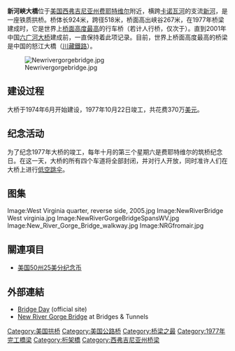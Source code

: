 {{Infobox Bridge |
|image=New River Gorge Bridge.jpg
|bridge_name=新河峽大橋
|locale=[[費耶特縣_(西維吉尼亞州)|费耶特維爾]], [[西弗吉尼亚州|西弗吉尼亚州]], {{USA}}
|carries= [[19号美国国道|19号美国国道]]（U.S. Route 19）
|crosses=[[新河_(卡诺瓦河支流)|新河 (卡诺瓦河支流)]]\[[CSX運輸|CSX鐵路]]
|traffic= 每天16,200輛車通過
|maint=[[美國西弗吉尼亚州交通局|美國西弗吉尼亚州交通局]]
|open= 1977年10月22日
|below= {{convert|876|ft|m|0|abbr=on}}
|design=[[拱桥|拱桥]]
|mainspan= {{convert|1700|ft|m|1|abbr=on}}
|length= {{convert|3030|ft|m|0|abbr=on}}
|width= {{convert|69.3|ft|m|1|abbr=on}}，4车道，路中有隔离岛
|clearance=拱橋路面，無限制凈空
|coordinates={{coord|38|04|15|N|81|04|48|W|display=inline,title}}
}}

'''新河峽大橋'''位于[[美国|美国]][[西弗吉尼亚州|西弗吉尼亚州]][[费耶特县_(西维吉尼亚州)|费耶特维尔]]附近，横跨[[卡诺瓦河|卡诺瓦河]]的支流[[新河_(卡诺瓦河支流)|新河]]，是一座铁质拱桥。桥体长924米，跨径518米，桥面高出峡谷267米，在1977年桥梁建成时，它是世界上[[世界最高桥梁列表|桥面高度最高]]的行车桥（若计人行桥，仅次于{{le|皇家峡谷大桥|Royal Gorge Bridge}}）。直到2001年中国[[六广河大桥_(贵毕公路)|六广河大桥]]建成前，一直保持着此项记录。目前，世界上桥面高度最高的桥梁是中国的怒江大橋（[[川藏鐵路|川藏鐵路]]）。

[[File:Newrivergorgebridge.jpg|right]]

== 建设过程 ==

大桥于1974年6月开始建设，1977年10月22日竣工，共花费370万[[美元|美元]]。

== 纪念活动 ==

为了纪念1977年大桥的竣工，每年十月的第三个星期六是费耶特维尔的筑桥纪念日。在这一天，大桥的所有四个车道将全部封闭，并对行人开放，同时准许人们在大桥上进行[[低空跳伞|低空跳伞]]。

== 图集　==
<gallery>
Image:West Virginia quarter, reverse side, 2005.jpg
Image:NewRiverBridge West virginia.jpg
Image:NewRiverGorgeBridgeSpansWV.jpg
Image:New_River_Gorge_Bridge_walkway.jpg
Image:NRGfromair.jpg
</gallery>

==關連項目==
* [[美国50州25美分纪念币|美国50州25美分纪念币]]

==外部連結==
*[http://www.officialbridgeday.com/ Bridge Day] {{Wayback|url=http://www.officialbridgeday.com/ |date=20210312144711 }} (official site) {{en}}
*[http://bridgestunnels.com/index.php?catid=106 New River Gorge Bridge] {{Wayback|url=http://bridgestunnels.com/index.php?catid=106 |date=20101026172038 }} at Bridges & Tunnels {{en}}

{{LongestBridge
| type = 拱桥
| start = 1977
| end = 2003
| previous = 巴约纳大桥
| mainspan_p =504
| current = 新河峡大桥
| mainspan_c =518
| next = 卢浦大桥
| mainspan_n =550
}}

[[Category:美国拱桥|Category:美国拱桥]]
[[Category:美国公路桥|Category:美国公路桥]]
[[Category:桥梁之最|Category:桥梁之最]]
[[Category:1977年完工橋梁|Category:1977年完工橋梁]]
[[Category:桁架橋|Category:桁架橋]]
[[Category:西弗吉尼亚州桥梁|Category:西弗吉尼亚州桥梁]]


{{Bridge-Stub}}